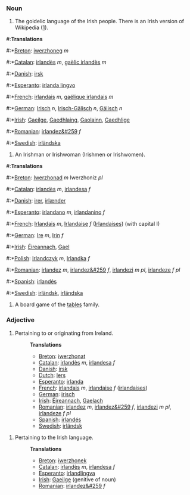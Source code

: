 ===Noun===
#The goidelic language of the Irish people. There is an Irish version of Wikipedia ([http://ga.wikipedia.com]).

#:'''Translations'''
#:*[[Breton]]: [[iwerzhoneg]] ''m''
#:*[[Catalan]]: [[irlandès]] ''m'', [[gaèlic irlandès]] ''m''
#:*[[Danish]]: [[irsk]]
#:*[[Esperanto]]: [[irlanda lingvo]]
#:*[[French]]: [[irlandais]] ''m'', [[gaélique irlandais]] ''m''
#:*[[German]]: [[Irisch]] ''n'', [[Irisch-Gälisch]] ''n'', [[Gälisch]] ''n''
#:*[[Irish]]: [[Gaeilge]], [[Gaedhlaing]], [[Gaolainn]], [[Gaedhlige]]
#:*[[Romanian]]: [[irlandez&#259]] ''f''
#:*[[Swedish]]: [[irländska]]

#An Irishman or Irishwoman (Irishmen or Irishwomen).

#:'''Translations'''
#:*[[Breton]]: [[Iwerzhonad]] ''m'' Iwerzhoniz ''pl''
#:*[[Catalan]]: [[irlandès]] ''m'', [[irlandesa]] ''f''
#:*[[Danish]]: [[irer]], [[irlænder]]
#:*[[Esperanto]]: [[irlandano]] ''m'', [[irlandanino]] ''f''
#:*[[French]]: [[Irlandais]] ''m'', [[Irlandaise]] ''f'' ([[Irlandaises]]) (with capital I)
#:*[[German]]: [[Ire]] ''m'', [[Irin]] ''f''
#:*[[Irish]]: [[Éireannach]], [[Gael]]
#:*[[Polish]]: [[Irlandczyk]] ''m'', [[Irlandka]] ''f''
#:*[[Romanian]]: [[irlandez]] ''m'', [[irlandez&#259]] ''f'', [[irlandezi]] ''m pl'', [[irlandeze]] ''f pl''
#:*[[Spanish]]: [[irlandés]]
#:*[[Swedish]]: [[irländsk]], [[irländska]]

#A board game of the [[tables]] family.

===Adjective===
#Pertaining to or originating from Ireland.
#:'''Translations'''
#:*[[Breton]]: [[iwerzhonat]]
#:*[[Catalan]]: [[irlandès]] ''m'', [[irlandesa]] ''f''
#:*[[Danish]]: [[irsk]]
#:*[[Dutch]]: [[Iers]]
#:*[[Esperanto]]: [[irlanda]]
#:*[[French]]: [[irlandais]] ''m'', [[irlandaise]] ''f'' ([[irlandaises]])
#:*[[German]]: [[irisch]]
#:*[[Irish]]: [[Éireannach]], [[Gaelach]]
#:*[[Romanian]]: [[irlandez]] ''m'', [[irlandez&#259]] ''f'', [[irlandezi]] ''m pl'', [[irlandeze]] ''f pl''
#:*[[Spanish]]: [[irlandés]]
#:*[[Swedish]]: [[irländsk]]

#Pertaining to the Irish language.
#:'''Translations'''
#:*[[Breton]]: [[iwerzhonek]]
#:*[[Catalan]]: [[irlandès]] ''m'', [[irlandesa]] ''f''
#:*[[Esperanto]]: [[irland]][[lingva]]
#:*[[Irish]]: [[Gaeilge]] (genitive of noun)
#:*[[Romanian]]: [[irlandez&#259]] ''f''